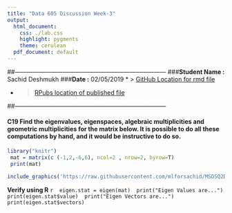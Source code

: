 ```yaml
---
title: "Data 605 Discussion Week-3"
output:
  html_document:
    css: ./lab.css
    highlight: pygments
    theme: cerulean
  pdf_document: default
---
```


##---------------------------------------------------------------------------
###**Student Name :** Sachid Deshmukh
###**Date :** 02/05/2019
* > [GitHub Location for rmd file](https://github.com/mlforsachid/MSDSQ2Data605/blob/master/Week3/Discussion/SachidVijay.Deshmukh60.Rmd)

* > [RPubs location of published file](http://rpubs.com/sachid/Data605Week3Disc)

##---------------------------------------------------------------------------

#### C19 Find the eigenvalues, eigenspaces, algebraic multiplicities and geometric multiplicities for the matrix below. It is possible to do all these computations by hand, and it would be instructive to do so.

```r
library("knitr")
 mat = matrix(c (-1,2,-6,6), ncol=2 , nrow=2, byrow=T)
 print(mat)
```

```r
include_graphics('https://raw.githubusercontent.com/mlforsachid/MSDSQ2Data605/blob/master/Week3/Discussion/C19.png')
```
 
 **Verify using R**
 ```r
 eigen.stat = eigen(mat)
 print("Eigen Values are...")
 print(eigen.stat$value)
 print("Eigen Vectors are...")
 print(eigen.stat$vectors)
 ```
 
